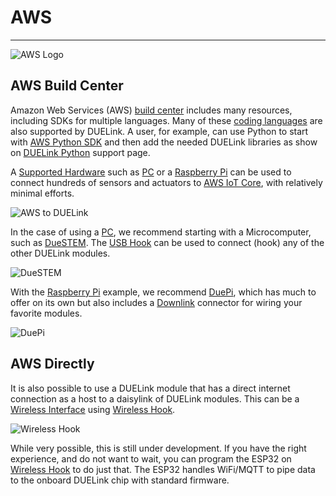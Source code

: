 
# AWS

---

![AWS Logo](pathname:///img/aws-logo.png)


## AWS Build Center

Amazon Web Services (AWS) [build center](https://builder.aws.com/build/tools) includes many resources, including SDKs for multiple languages. Many of these [coding languages](../language/intro) are also supported by DUELink. A user, for example, can use Python to start with [AWS Python SDK](https://aws.amazon.com/sdk-for-python/) and then add the needed DUELink libraries as show on [DUELink Python](../language/python) support page.

A [Supported Hardware](../hw/intro) such as [PC](../hw/pc-laptop) or a [Raspberry Pi](../hw/raspberry-pi) can be used to connect hundreds of sensors and actuators to [AWS IoT Core](https://aws.amazon.com/iot-core/), with relatively minimal efforts.

![AWS to DUELink](pathname:///img/aws-cloud.png)

In the case of using a [PC](../hw/pc-laptop), we recommend starting with a Microcomputer, such as [DueSTEM](../catalog/microcomputer/duestem). The [USB Hook](../catalog/accessory/usb-hook) can be used to connect (hook) any of the other DUELink modules. 

![DueSTEM](pathname:///img/catalog/duestem-front.png)

With the [Raspberry Pi](../hw/raspberry-pi) example, we recommend [DuePi](../catalog/accessory/duepi), which has much to offer on its own but also includes a [Downlink](../interface/downlink) connector for wiring your favorite modules.

![DuePi](pathname:///img/duepi-daisylinked.png)

## AWS Directly

It is also possible to use a DUELink module that has a direct internet connection as a host to a daisylink of DUELink modules. This can be a [Wireless Interface](../interface/wireless) using [Wireless Hook](../catalog/accessory/wireless-hook).

![Wireless Hook](pathname:///img/catalog/wireless-hook-front.png)

While very possible, this is still under development. If you have the right experience, and do not want to wait, you can program the ESP32 on [Wireless Hook](../catalog/accessory/wireless-hook) to do just that. The ESP32 handles WiFi/MQTT to pipe data to the onboard DUELink chip with standard firmware. 
